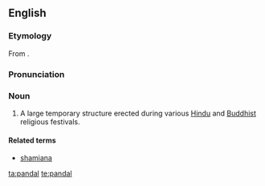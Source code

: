 ==English==

===Etymology===

From {{etyl|hi}}.

===Pronunciation===
{{rfp}} <!-- Rhymes link seems dubious -->

===Noun===
{{en-noun}}
{{wikipedia}}

# {{India}} A large temporary structure erected during various [[Hindu]] and [[Buddhist]] religious festivals.

====Related terms====
* [[shamiana]]

[[ta:pandal]]
[[te:pandal]]
